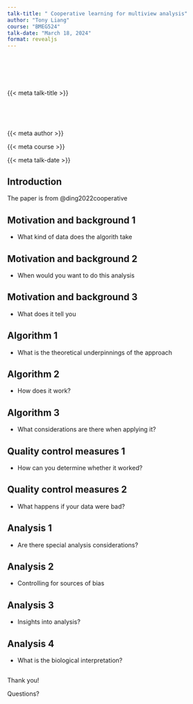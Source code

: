 ```yaml
---
talk-title: " Cooperative learning for multiview analysis"
author: "Tony Liang"
course: "BMEG524"
talk-date: "March 18, 2024"
format: revealjs
---
```


<!--- This looks very ugly TODO: FIX THIS --->

## 

<br>

<br>

::: {.primary .bold .justify-center .f-subheadline .tj .flex}

{{< meta talk-title  >}}

:::

<br>

<br>


::: {.f2 .bold}

{{< meta author >}} 


{{< meta course >}}


{{< meta talk-date >}}

::: 



## Introduction


The paper is from @ding2022cooperative


## Motivation and background 1

::: {.callout-note}
- What kind of data does the algorith take
:::

## Motivation and background 2

::: {.callout-note}
- When would you want to do this analysis
:::

## Motivation and background 3

::: {.callout-note}
- What does it tell you
:::

## Algorithm 1

::: {.callout-note}
- What is the theoretical underpinnings of the approach
:::

## Algorithm 2

::: {.callout-note}
- How does it work?
:::

## Algorithm 3

::: {.callout-note}
- What considerations are there when applying it?
:::

## Quality control measures 1

::: {.callout-note}
- How can you determine whether it worked?
:::

## Quality control measures 2

::: {.callout-note}
- What happens if your data were bad?
:::


## Analysis 1

::: {.callout-note}
- Are there special analysis considerations?
:::

## Analysis 2

::: {.callout-note}
- Controlling for sources of bias
:::

## Analysis 3

::: {.callout-note}
- Insights into analysis?
:::

## Analysis 4

::: {.callout-note}
- What is the biological interpretation?
:::
## {#end}

Thank you!

Questions?
